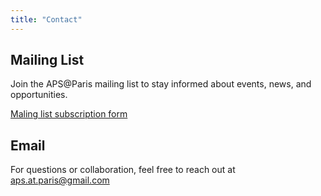 ```yaml
---
title: "Contact"
---
```


## Mailing List

Join the APS@Paris mailing list to stay informed about events, news, and opportunities.

[Maling list subscription form](https://docs.google.com/forms/d/e/1FAIpQLSeih0edznDMCb__cyMdFt8N41b5hGdgrA5pexAeIbUfS9CGxA/viewform?usp=sharing&ouid=106182589394752820012)

## Email

For questions or collaboration, feel free to reach out at <aps.at.paris@gmail.com>
